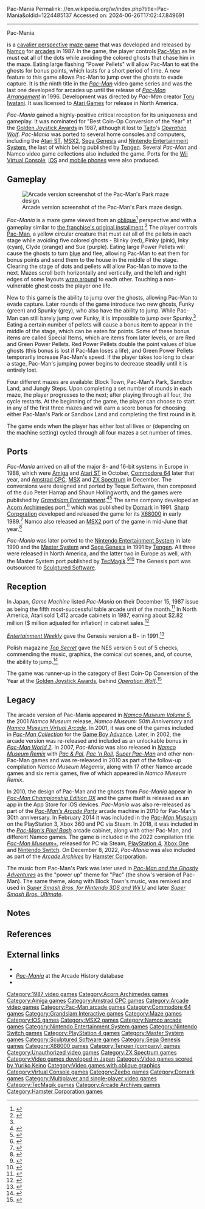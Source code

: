 Pac-Mania
Permalink: //en.wikipedia.org/w/index.php?title=Pac-Mania&oldid=1224485137
Accessed on: 2024-06-26T17:02:47.849691



------
Pac-Mania
{{Short description|1987 video game}}
{{Use mdy dates|date=June 2022}}
{{More citations needed|date=January 2011}}
{{Infobox video game
|title = Pac-Mania
|image = Pac-Mania cover.jpg
|caption = Japanese promotional sales flyer
|developer = {{collapsible list
 | title = {{nobold|[[Namco]]}}
 | {{ubl|[[Krisalis Software]] (Amiga, Amstrad CPC, Acorn Archimedes, Atari ST, Commodore 64, MSX and ZX Spectrum)|SPS (X68000)|[[TecMagik]] (Master System)|[[Sculptured Software]] (Genesis)|[[Westwood Studios]] (NES)}}
 }}
|publisher = {{collapsible list
 | title = {{nobold|Namco}}
 | '''Arcade'''{{ubl|[[Namco]] (Japan)|[[Atari Games]] (North America)}}'''Ports'''{{ubl|[[Grandslam Entertainments]] (Amiga, Amstrad CPC, Atari ST, Commodore 64, MSX and ZX Spectrum)|[[Sharp Corporation]] (X68000)|[[Tengen (company)|Tengen]] (Genesis and NES)|[[TecMagik]] (Master System)|[[Domark]] (Acorn Archimedes)}}
 }}
|director = [[Toru Iwatani]]
|artist = Akira Usukura
|programmer = Taro Shimizu
|composer = Junko Ozawa (Arcade)<br>[[Ben Daglish]] (Amiga, Amstrad CPC, Acorn Archimedes, Atari ST, Commodore 64, MSX and ZX Spectrum)<br>Paul Webb (Genesis)<br> Paul S. Mudra (NES)
|platforms = {{collapsible list
 | title = [[Arcade game|Arcade]]
 | [[Arcade video game|Arcade]], [[Acorn Archimedes|Archimedes]], [[Amiga]], [[Amstrad CPC]], [[Atari ST]], [[Commodore 64]], [[MSX2]], [[Nintendo Entertainment System|NES]], [[Master System]], [[Sega Genesis|Genesis]], [[X68000]], [[ZX Spectrum]], [[Zeebo]], [[Game Boy Advance]], [[Microsoft Windows|Windows]], [[iOS]]
 }}
|released = {{collapsible list
 | title = {{nobold|September 11, 1987}}
 | '''Arcade'''{{vgrelease|JP|September 11, 1987<ref name="Copyright">{{cite web |title=Pacmania. (Registration Number PA0001261093) |url=https://cocatalog.loc.gov |website=[[United States Copyright Office]] |access-date=June 17, 2021 |archive-date=May 31, 2021 |archive-url=https://web.archive.org/web/20210531152425/https://cocatalog.loc.gov/ |url-status=live }}</ref>|WW|December 1987<ref name="Atari"/><ref name="CU52"/>}}'''Amiga and Atari ST'''{{vgrelease|EU|October 1988}}'''Commodore 64'''{{vgrelease|EU|Late 1988}}'''Amstrad CPC, MSX and ZX Spectrum'''{{vgrelease|EU|December 1988}}'''X68000'''{{vgrelease|JP|Early 1989}}'''MSX2'''{{vgrelease|JP|Mid-June 1989}}'''NES'''{{vgrelease|NA|Late 1990}}'''Acorn Archimedes'''{{vgrelease|EU|1991}}'''Genesis and Master System'''{{vgrelease|NA|1991|EU|1991}}
 }}
|genre = [[List of maze video games|Maze]]
|modes = [[Single-player]], [[multiplayer]]
|arcade system = [[Namco System 1]]
|series  = ''[[List of Pac-Man video games|Pac-Man]]''
}}

{{nihongo foot|'''''Pac-Mania'''''|パックマニア|Pakku-Mania|lead=yes|group=lower-alpha}} is a [[Oblique_projection #Cavalier_projection|cavalier perspective]] [[maze game]] that was developed and released by [[Namco]] for [[arcade game|arcades]] in 1987. In the game, the player controls [[Pac-Man (character)|Pac-Man]] as he must eat all of the dots while avoiding the colored ghosts that chase him in the maze. Eating large flashing "Power Pellets" will allow Pac-Man to eat the ghosts for bonus points, which lasts for a short period of time. A new feature to this game allows Pac-Man to jump over the ghosts to evade capture. It is the ninth title in the ''[[List of Pac-Man video games|Pac-Man]]'' video game series and was the last one developed for arcades up until the release of ''[[Namco Classic Collection Vol. 2|Pac-Man Arrangement]]'' in 1996. Development was directed by ''Pac-Man'' creator [[Toru Iwatani]]. It was licensed to [[Atari Games]] for release in North America.

''Pac-Mania'' gained a highly-positive critical reception for its uniqueness and gameplay. It was nominated for "Best Coin-Op Conversion of the Year" at the [[Golden Joystick Awards]] in 1987, although it lost to [[Taito]]'s ''[[Operation Wolf]]''. ''Pac-Mania'' was ported to several home consoles and computers, including the [[Atari ST]], [[MSX2]], [[Sega Genesis]] and [[Nintendo Entertainment System]], the last of which being published by [[Tengen (company)|Tengen]]. Several ''Pac-Man'' and Namco video game collections also included the game. Ports for the [[Wii Virtual Console]], [[iOS]] and [[mobile phones]] were also produced.

==Gameplay==
[[File:Pac-Mania.png|thumb|left|Arcade version screenshot of the Pac-Man's Park maze design.]]

''Pac-Mania'' is a maze game viewed from an [[oblique projection|oblique]]<ref>{{cite book|url=https://books.google.com/books?id=UZglGi-MDZIC&pg=PT96|title=Game Design Essentials|last=Mitchell|first=Briar Lee|publisher=[[Wiley (publisher)|Wiley]]|date=2012|access-date=2022-06-24|page=82|isbn=978-1-118-23933-9}}</ref> perspective and with a gameplay similar to [[Pac-Man#Gameplay|the franchise's original installment]].<ref name=Hardcore-Gaming-101>{{cite web|url=http://www.hardcoregaming101.net/pac-mania/|title=Pac-Mania|author=Bobinator|work=[[Hardcore Gaming 101]]|date=2019-08-16|access-date=2022-06-24|archive-url=https://web.archive.org/web/20220624171055/http://www.hardcoregaming101.net/pac-mania/|archive-date=2022-06-24|url-status=live}}</ref> The player controls [[Pac-Man (character)|Pac-Man]], a yellow circular creature that must eat all of the pellets in each stage while avoiding five colored ghosts - Blinky (red), Pinky (pink), Inky (cyan), Clyde (orange) and Sue (purple). Eating large Power Pellets will cause the ghosts to turn [[blue]] and flee, allowing Pac-Man to eat them for bonus points and send them to the house in the middle of the stage. Clearing the stage of dots and pellets will allow Pac-Man to move to the next. Mazes scroll both horizontally and vertically, and the left and right edges of some layouts [[wraparound (video games)|wrap around]] to each other. Touching a non-vulnerable ghost costs the player one life. 

New to this game is the ability to jump over the ghosts, allowing Pac-Man to evade capture. Later rounds of the game introduce two new ghosts, Funky (green) and Spunky (grey), who also have the ability to jump. While Pac-Man can still barely jump over Funky, it is impossible to jump over Spunky.<ref name=Hardcore-Gaming-101/> Eating a certain number of pellets will cause a bonus item to appear in the middle of the stage, which can be eaten for points. Some of these bonus items are called Special Items, which are items from later levels, or are Red and Green Power Pellets. Red Power Pellets double the point values of blue ghosts (this bonus is lost if Pac-Man loses a life), and Green Power Pellets temporarily increase Pac-Man's speed. If the player takes too long to clear a stage, Pac-Man's jumping power begins to decrease steadily until it is entirely lost.

Four different mazes are available: Block Town, Pac-Man's Park, Sandbox Land, and Jungly Steps. Upon completing a set number of rounds in each maze, the player progresses to the next; after playing through all four, the cycle restarts. At the beginning of the game, the player can choose to start in any of the first three mazes and will earn a score bonus for choosing either Pac-Man's Park or Sandbox Land and completing the first round in it.

The game ends when the player has either lost all lives or (depending on the machine setting) cycled through all four mazes a set number of times.

==Ports==
''Pac-Mania'' arrived on all of the major 8- and 16-bit systems in Europe in 1988, which were [[Amiga]] and [[Atari ST]] in October, [[Commodore 64]] later that year, and [[Amstrad CPC]], [[MSX]] and [[ZX Spectrum]] in December. The conversions were designed and ported by Teque Software, then composed of the duo Peter Harrap and Shaun Hollingworth, and the games were published by ''[[Grandslam Entertainment]]''.<ref>{{cite magazine|title=From the Archives: Krisalis|last=Reed|first=Michael|magazine=[[Retro Gamer]]|date=2011-10-13|issue=95|page=76}}</ref><ref>{{cite magazine|url=https://archive.org/details/thegamesmachine-13/page/n64|title=Action Pac-ed|magazine=[[The Games Machine]]|date=December 1988|access-date=2022-06-24|issue=13|page=65}}</ref> The same company developed an [[Acorn Archimedes]] port,<ref>{{cite magazine|title=Pac-Man|magazine=[[Retro Gamer]]|date=March 2018|issue=179}}</ref> which was published by [[Domark]] in 1991. [[Sharp Corporation]] developed and released the game for its [[X68000]] in early 1989.<ref>{{cite magazine|url=https://archive.org/details/micomBASIC_1989-04/page/n253|title=Challenge!X68000|language=ja|last=Kawano|first=Toshi|magazine=micomBASIC|date=|access-date=2022-06-24|issue=4|page=290}}</ref> Namco also released an [[MSX2]] port of the game in mid-June that year.<ref>{{cite magazine|url=https://archive.org/details/ng-namco-community-magazine-monthly-issue-29-june-1989-600dpi/NG%20Namco%20Community%20Magazine%20%28Monthly%20Issue%2029%29%20-%20June%201989%20%20%28Searchable%29/page/n32|title=ますます充実『パックマニア』|language=ja|trans-title=More and more fulfilling – ''Pac-Mania''|magazine=[[Namco Community Magazine NG]]|date=June 1989|access-date=2022-06-24|issue=29|page=33}}</ref>

''Pac-Mania'' was later ported to the [[Nintendo Entertainment System]] in late 1990 and the [[Master System]]{{citation needed|date=June 2022}} and [[Sega Genesis]] in 1991 by [[Tengen (company)|Tengen]]. All three were released in North America, and the latter two in Europe as well, with the Master System port published by [[TecMagik]].<ref>{{cite magazine|url=https://archive.org/details/Electronic_Gaming_Monthly_17/page/n34|title=Next Wave: Pacmania|magazine=[[Electronic Gaming Monthly]]|date=December 1990|access-date=2022-06-24|issue=17|page=34}}</ref><ref>{{cite book|url=https://books.google.com/books?id=W-VVEAAAQBAJ&pg=PA138|title=The Sega Mega Drive & Genesis Encyclopedia: Every Game Released for Sega's 16-bit Console|last=Scullion|first=Chris|publisher=[[White Owl (books)|White Owl]]|date=2021|access-date=2022-06-24|page=138|isbn=978-1-52674-659-7}}</ref> The Genesis port was outsourced to [[Sculptured Software]].

{{Clear}}

==Reception==
{{Video game reviews
| ARC = true
| AMI = true
| C64 = true
| SMS = true
| SMD = true
| AST = true
| ZX = true
| ACE_AMI = 775<ref name="ACE16">{{cite web |url=http://www.worldofspectrum.org/showmag.cgi?mag=ACE/Issue16/Pages/ACE1600111.jpg |title=Archive - Magazine viewer |magazine=[[ACE (magazine)|ACE]] |issue=16 |publisher=World of Spectrum |access-date=2013-10-21 |archive-date=2022-02-19 |archive-url=https://web.archive.org/web/20220219131725/https://worldofspectrum.org/archive/magazines// |url-status=live }}</ref>
| ACE_AST = 727<ref name="ACE16"/>
| AmComputing_AMI = 85%<ref>Amiga Computing review, February 1989, http://amr.abime.net/review_48284 {{Webarchive|url=https://web.archive.org/web/20120930000822/http://amr.abime.net/review_48284 |date=2012-09-30 }}</ref>
| CRASH_ZX = 82%<ref>{{cite web |url=http://www.worldofspectrum.org/showmag.cgi?mag=Crash/Issue59/Pages/Crash5900010.jpg |title=Archive - Magazine viewer |publisher=World of Spectrum |access-date=2013-10-21 |archive-date=2022-02-19 |archive-url=https://web.archive.org/web/20220219131727/https://worldofspectrum.org/archive/magazines// |url-status=live }}</ref>
| CVG_AST = 83%<ref name="CVG85">{{cite web |url=http://www.worldofspectrum.org/showmag.cgi?mag=C+VG/Issue085/Pages/CVG08500059.jpg |title=Archive - Magazine viewer |magazine=[[Computer and Video Games]] |issue=85 |publisher=World of Spectrum |access-date=2013-10-21 |archive-date=2022-02-19 |archive-url=https://web.archive.org/web/20220219131726/https://worldofspectrum.org/archive/magazines// |url-status=live }}</ref>
| CVG_ZX = 87%<ref name="CVG85"/>
| SUser_ZX = 79%<ref>{{cite web |url=http://www.worldofspectrum.org/showmag.cgi?mag=SinclairUser/Issue081/Pages/SinclairUser08100072.jpg |title=Archive - Magazine viewer |publisher=World of Spectrum |access-date=2013-10-21 |archive-date=2022-02-19 |archive-url=https://web.archive.org/web/20220219131727/https://worldofspectrum.org/archive/magazines// |url-status=live }}</ref>
| TGM_AMI = 92%<ref name="TGM14">{{cite web |url=http://www.worldofspectrum.org/showmag.cgi?mag=TheGamesMachine/Issue14/Pages/TheGamesMachine1400036.jpg |title=Archive - Magazine viewer |magazine=[[The Games Machine]] |issue=14 |publisher=World of Spectrum |access-date=2013-10-21 |archive-date=2022-02-19 |archive-url=https://web.archive.org/web/20220219131727/https://worldofspectrum.org/archive/magazines// |url-status=live }}</ref>
| TGM_AST = 89%<ref name="TGM14"/>
| TGM_C64 = 87%<ref name="TGM14"/>
| TGM_ZX = 86%<ref name="TGM14"/>
| YSinclair_ZX = 8/10<ref>{{cite web|url=http://www.ysrnry.co.uk/articles/pacmania.htm |title=Pacmania |publisher=Ysrnry.co.uk |access-date=2013-10-21 |url-status=dead |archive-url=https://web.archive.org/web/20131022214543/www.ysrnry.co.uk/articles/pacmania.htm |archive-date=2013-10-22}}</ref>
| Zero_SMS = 90%<ref>Zero magazine issue 20, June 1991, http://amr.abime.net/review_11655 {{Webarchive|url=https://web.archive.org/web/20120930000731/http://amr.abime.net/review_11655 |date=2012-09-30 }}</ref>
| Z64_AMI = 93%<ref>Zzap!64 magazine, Issue 45, January 1989, http://amr.abime.net/review_15965 {{Webarchive|url=https://web.archive.org/web/20120930000751/http://amr.abime.net/review_15965 |date=2012-09-30 }}</ref>
| rev1 = ''[[Commodore User]]''
| rev1_ARC = 9/10<ref name="CU52">{{cite magazine |title=Arcades |magazine=[[Commodore User]] |date=December 1987 |issue=52 (January 1988) |publisher=[[EMAP]] |location=United Kingdom |url=https://www.solvalou.com/arcade/reviews/263/253 |access-date=2021-07-29 |archive-date=2021-07-29 |archive-url=https://web.archive.org/web/20210729165312/https://www.solvalou.com/arcade/reviews/263/253 |url-status=live }}</ref>
| rev2 = ''[[Console XS]]''
| rev2_SMS = 88%<ref>{{cite magazine |title=Software A-Z: Master System |magazine=[[Console XS]] |date=23 April 1992 |issue=1 (June/July 1992) |publisher=[[Paragon Publishing]] |location=United Kingdom |pages=137–47 |url=https://archive.org/details/console-xs-01/page/137}}</ref>
| rev3 = ''[[Entertainment Weekly]]''
| rev3_SMD = B−<ref name="EW"/>
| rev4 = ''[[MegaTech]]''
| rev4_SMD = 70%<ref>MegaTech rating, ''[[MegaTech]]'', [[EMAP]], issue 6, page 77, June 1992</ref>
| rev5 = ''[[ST/Amiga Format]]''
| rev5_AMI = 80%<ref>ST/Amiga Format, December 1988 http://amr.abime.net/review_34663 {{Webarchive|url=https://web.archive.org/web/20120930000817/http://amr.abime.net/review_34663 |date=2012-09-30 }}</ref>
| rev6 = ''[[The One (magazine)|The One]]''
| rev6_AST = 84%<ref name=TheOne1>{{cite magazine|url=https://archive.org/details/theone-magazine-01/page/n90|title=Review: Pacmania|last=Penn|first=Gary|author-link=Gary Penn|magazine=[[The One (magazine)|The One]]|date=October 1988|access-date=2022-06-24|issue=1|pages=91–93}}</ref>
}}

In Japan, ''Game Machine'' listed ''Pac-Mania'' on their December 15, 1987 issue as being the fifth most-successful table arcade unit of the month.<ref>{{cite magazine|title=Game Machine's Best Hit Games 25 - テーブル型TVゲーム機 (Table Videos)|magazine=Game Machine|issue=322|publisher=Amusement Press, Inc.|date=15 December 1987|page=25|lang=ja}}</ref> In North America, Atari sold 1,412 arcade cabinets in 1987, earning about $2.82 million (${{Inflation|US|2.82|1987|r=1}} million adjusted for inflation) in cabinet sales.<ref name="Atari">{{cite web|title=Production Numbers|url=http://www.atarigames.com/atarinumbers90s.pdf|publisher=[[Atari Games]]|date=August 31, 1999|access-date=April 19, 2021|archive-date=June 12, 2017|archive-url=https://web.archive.org/web/20170612044948/http://www.atarigames.com/atarinumbers90s.pdf|url-status=live}}</ref>

''[[Entertainment Weekly]]'' gave the Genesis version a B− in 1991.<ref name="EW">{{Cite magazine|last=Strauss|first=Bob|date=November 1, 1991|title=Pac-Mania|url=https://ew.com/article/1991/11/01/pac-mania/|access-date=2020-08-29|magazine=[[Entertainment Weekly]]|url-status=live|archive-url=https://web.archive.org/web/20090421174626/www.ew.com/ew/article/0,,20243736,00.html|archive-date=2009-04-21}}</ref>

Polish magazine ''[[Top Secret (magazine)|Top Secret]]'' gave the NES version 5 out of 5 checks, commending the music, graphics, the comical cut scenes, and, of course, the ability to jump.<ref>{{cite web | url=https://archive.org/details/TopSecret20/page/n31/mode/2up | title=Top Secret 20 | date=October 1993 }}</ref>

The game was runner-up in the category of Best Coin-Op Conversion of the Year at the [[Golden Joystick Award]]s, behind ''[[Operation Wolf]]''.<ref>{{cite web |url=http://www.worldofspectrum.org/showmag.cgi?mag=C+VG/Issue092/Pages/CVG09200062.jpg |title=Archive - Magazine viewer |publisher=World of Spectrum |access-date=2013-10-21 |archive-date=2012-08-03 |archive-url=https://web.archive.org/web/20120803160506/http://www.worldofspectrum.org/showmag.cgi?mag=C+VG%2FIssue092%2FPages%2FCVG09200062.jpg |url-status=live }}</ref>

==Legacy==
The arcade version of Pac-Mania appeared in ''[[Namco Museum Volume 5]]'', the 2001 ''Namco Museum'' release, ''Namco Museum: 50th Anniversary'' and ''[[Namco Museum Virtual Arcade]]''. In 2001, it was one of the games included in ''[[Pac-Man Collection]]'' for the [[Game Boy Advance]]. Later, in 2002, the arcade version was re-released and included as an unlockable bonus in ''[[Pac-Man World 2]]''. In 2007, ''Pac-Mania'' was also released in ''[[Namco Museum Remix]]'' with ''[[Pac & Pal]]'', ''[[Pac 'n Roll]]'', ''[[Super Pac-Man]]'' and other non-Pac-Man games and was re-released in 2010 as part of the follow-up compilation ''Namco Museum Megamix'', along with 17 other Namco arcade games and six remix games, five of which appeared in ''Namco Museum Remix''.

In 2010, the design of Pac-Man and the ghosts from ''Pac-Mania'' appear in ''[[Pac-Man Championship Edition DX]]'' and the game itself is released as an app in the App Store for iOS devices. ''Pac-Mania'' was also re-released as part of the ''[[List of Namco video game compilations#Pac-Man's Arcade Party|Pac-Man's Arcade Party]]'' arcade machine in 2010 for Pac-Man's 30th anniversary. In February 2014 it was included in the ''[[Pac-Man Museum]]'' on the PlayStation 3, Xbox 360 and PC via Steam. In 2018, it was included in the ''[[List of Namco video game compilations#Pac-Man's Pixel Bash|Pac-Man's Pixel Bash]]'' arcade cabinet, along with other Pac-Man, and different Namco games. The game is included in the 2022 compilation title ''[[Pac-Man Museum+]]'', released for PC via Steam, [[PlayStation 4]], [[Xbox One]] and [[Nintendo Switch]]. On December 8, 2022, ''Pac-Mania'' was also included as part of the ''[[Arcade Archives]]'' by [[Hamster Corporation]].

The music from Pac-Man's Park was later used in ''[[Pac-Man and the Ghostly Adventures]]'' as the "power up" theme for "Pac" (the show's version of Pac-Man). The same theme, along with Block Town's music, was remixed and used in ''[[Super Smash Bros. for Nintendo 3DS and Wii U]]'' and later ''[[Super Smash Bros. Ultimate]]''.

== Notes ==
{{notelist}}

{{Clear}}

== References ==
{{reflist}}

==External links==
*{{KLOV game|id=8961}}
*[http://www.arcade-history.com/?page=detail&id=1917 ''Pac-Mania''] at the Arcade History database
*{{WoS game|id=0003583}}

{{Pac-Man}}
{{Atari Games}}

[[Category:1987 video games]]
[[Category:Acorn Archimedes games]]
[[Category:Amiga games]]
[[Category:Amstrad CPC games]]
[[Category:Arcade video games]]
[[Category:Pac-Man arcade games]]
[[Category:Commodore 64 games]]
[[Category:Grandslam Interactive games]]
[[Category:Maze games]]
[[Category:IOS games]]
[[Category:MSX2 games]]
[[Category:Namco arcade games]]
[[Category:Nintendo Entertainment System games]]
[[Category:Nintendo Switch games]]
[[Category:PlayStation 4 games]]
[[Category:Master System games]]
[[Category:Sculptured Software games]]
[[Category:Sega Genesis games]]
[[Category:X68000 games]]
[[Category:Tengen (company) games]]
[[Category:Unauthorized video games]]
[[Category:ZX Spectrum games]]
[[Category:Video games developed in Japan]]
[[Category:Video games scored by Yuriko Keino]]
[[Category:Video games with oblique graphics]]
[[Category:Virtual Console games]]
[[Category:Zeebo games]]
[[Category:Domark games]]
[[Category:Multiplayer and single-player video games]]
[[Category:TecMagik games]]
[[Category:Arcade Archives games]]
[[Category:Hamster Corporation games]]
